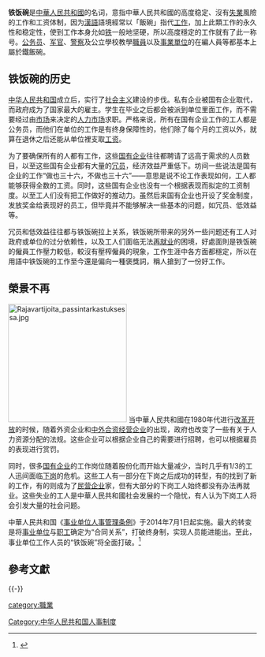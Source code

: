 {{onesource|time=2018-09-10T05:15:11+00:00}}
'''铁饭碗'''是[[中華人民共和國|中華人民共和國]]的名词，意指中華人民共和國的高度稳定、沒有[[失業|失業]]風險的工作和工资体制，因为[[漢語|漢語]]語境經常以「飯碗」指代[[职业|工作]]，加上此類工作的永久性和稳定性，使到工作本身允如[[铁|铁]]一般地坚硬，所以高度穩定的工作就有了此一称号。[[公务员|公务员]]、[[军官|军官]]、[[警察|警察]]及公立學校教學[[職員|職員]]以及[[事業單位|事業單位]]的在編人員等都基本上屬於鐵飯碗。

== 铁饭碗的历史 ==

[[中华人民共和国|中华人民共和国]]成立后，实行了[[社会主义|社会主义]]建设的步伐。私有企业被国有企业取代，而政府成为了国家最大的雇主。学生在毕业之后都会被派到单位里面工作，而不需要经过由[[市场|市场]]来决定的[[人力市场|人力市场]]求职。严格来说，所有在国有企业工作的工人都是公务员，而他们在单位的工作是有终身保障性的，他们除了每个月的工资以外，就算在退休之后还能从单位裡支取[[退休金|工资]]。

为了要确保所有的人都有工作，这些[[国有企业|国有企业]]往往都聘请了远高于需求的人员数目，以至这些国有企业都有大量的[[冗员|冗员]]，经济效益严重低下。坊间一些说法是国有企业的工作“做也三十六，不做也三十六”——意思是说不论工作表现如何，工人都能够获得全数的工资。同时，这些国有企业也没有一个根据表现而拟定的工资制度。以至工人们没有把工作做好的推动力。虽然后来国有企业也开设了奖金制度，发放奖金给表现好的员工，但毕竟并不能够解决一些基本的问题，如冗员、低效益等。

冗员和低效益往往都与铁饭碗拉上关系，铁饭碗所带来的另外一些问题还有工人对政府或单位的过分依赖性，以及工人们面临无法[[再就业|再就业]]的困境，好處面則是铁饭碗的僱員工作壓力較低，較沒有壓榨僱員的現象，工作生涯中各方面都穩定，所以在用語中铁饭碗的工作至今還是偏向一種褒獎詞，稱人搶到了一份好工作。

== 榮景不再 ==
[[File:Rajavartijoita_passintarkastuksessa.jpg|240px]]
当中華人民共和國在1980年代进行[[改革开放|改革开放]]的时候，随着外资企业和[[中外合资经营企业|中外合资经营企业]]的出现，政府也改变了一些有关于人力资源分配的法规。这些企业可以根据企业自己的需要进行招聘，也可以根据雇员的表现进行赏罚。

同时，很多[[中華人民共和國中央企業|国有企业]]的工作岗位随着股份化而开始大量减少，当时几乎有1/3的工人迅间面临[[下岗|下岗]]的危机。这些工人有一部分在下岗之后成功的转型，有的找到了新的工作，有的则成为了[[民营企业|民营企业]]家，但有大部分的下岗工人始终都没有办法再就业。这些失业的工人是中華人民共和國社会发展的一个隐忧，有人认为下岗工人将会引发大量的社会问题。

中華人民共和国《[[事业单位人事管理条例|事业单位人事管理条例]]》于2014年7月1日起实施。最大的转变是将[[事业单位|事业单位]]与[[僱傭|职工]]确定为“合同关系”，打破终身制，实现人员能进能出。至此，事业单位工作人员的“铁饭碗”将全面打破。<ref>{{Cite web|title=事业单位明起实行合同制 3000余万职工告别铁饭碗|url=http://finance.ce.cn/rolling/201406/30/t20140630_3064362.shtml|accessdate=2020-04-17|date=2014-06-30|publisher=中国经济网|archive-date=2019-06-07|archive-url=https://web.archive.org/web/20190607113921/http://finance.ce.cn/rolling/201406/30/t20140630_3064362.shtml|dead-url=no}}</ref>

== 參考文獻 ==
{{Reflist}}

{{-}}
{{中国经济}}

[[Category:中华人民共和国人事制度|Category:中华人民共和国人事制度]]
[[category:職業|category:職業]]